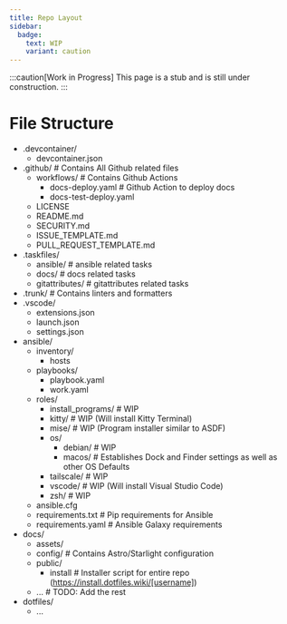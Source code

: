 ```yaml
---
title: Repo Layout
sidebar:
  badge:
    text: WIP
    variant: caution
---
```


:::caution[Work in Progress]
This page is a stub and is still under construction.
:::


<StubComponent />


# File Structure
<FileTree>

- .devcontainer/
  - devcontainer.json
- .github/ # Contains All Github related files
  - workflows/ # Contains Github Actions
    - docs-deploy.yaml # Github Action to deploy docs
    - docs-test-deploy.yaml
  - LICENSE
  - README.md
  - SECURITY.md
  - ISSUE_TEMPLATE.md
  - PULL_REQUEST_TEMPLATE.md
- .taskfiles/
  - ansible/ # ansible related tasks
  - docs/ # docs related tasks
  - gitattributes/ # gitattributes related tasks
- .trunk/ # Contains linters and formatters
- .vscode/
  - extensions.json
  - launch.json
  - settings.json
- ansible/
  - inventory/
    - hosts
  - playbooks/
    - playbook.yaml
    - work.yaml
  - roles/
    - install_programs/ # WIP
    - kitty/ # WIP (Will install Kitty Terminal)
    - mise/ # WIP (Program installer similar to ASDF)
    - os/
      - debian/ # WIP
      - macos/ # Establishes Dock and Finder settings as well as other OS Defaults
    - tailscale/ # WIP
    - vscode/ # WIP (Will install Visual Studio Code)
    - zsh/ # WIP
  - ansible.cfg
  - requirements.txt # Pip requirements for Ansible
  - requirements.yaml # Ansible Galaxy requirements
- docs/
  - assets/
  - config/ # Contains Astro/Starlight configuration
  - public/
    - install # Installer script for entire repo (https://install.dotfiles.wiki/[username])
  - ... # TODO: Add the rest
- dotfiles/
  - ...
</FileTree>
